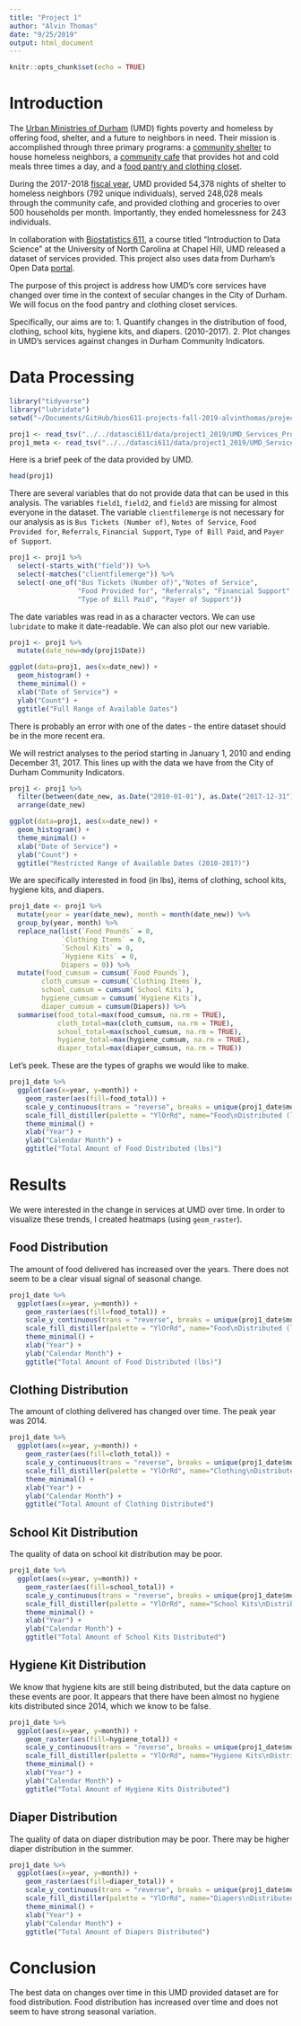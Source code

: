 ```yaml
---
title: "Project 1"
author: "Alvin Thomas"
date: "9/25/2019"
output: html_document
---
```


```r
knitr::opts_chunk$set(echo = TRUE)
```

# Introduction

The [Urban Ministries of Durham](http://www.umdurham.org/) (UMD) fights poverty and homeless by offering food, shelter, and a future to neighbors in need. Their mission is accomplished through three primary programs: a [community shelter](http://www.umdurham.org/what-we-do/shelter.html) to house homeless neighbors, a [community cafe](http://www.umdurham.org/what-we-do/cafe.html) that provides hot and cold meals three times a day, and a [food pantry and clothing closet](http://www.umdurham.org/what-we-do/food-pantry.html).

During the 2017-2018 [fiscal year](http://umdurham.org/assets/files/UMD_2018AnnualReport_Online.pdf), UMD provided 54,378 nights of shelter to homeless neighbors (792 unique individuals), served 248,028 meals through the community cafe, and provided clothing and groceries to over 500 households per month. Importantly, they ended homelessness for 243 individuals.

In collaboration with [Biostatistics 611](https://biodatascience.github.io/datasci611/), a course titled "Introduction to Data Science" at the University of North Carolina at Chapel Hill, UMD released a dataset of services provided. This project also uses data from Durham's Open Data [portal](https://live-durhamnc.opendata.arcgis.com/pages/community-indicators).

The purpose of this project is address how UMD's core services have changed over time in the context of secular changes in the City of Durham. We will focus on the food pantry and clothing closet services.

Specifically, our aims are to:
1. Quantify changes in the distribution of food, clothing, school kits, hygiene kits, and diapers. (2010-2017).
2. Plot changes in UMD's services against changes in Durham Community Indicators.

# Data Processing

```r
library("tidyverse")
library("lubridate")
setwd("~/Documents/GitHub/bios611-projects-fall-2019-alvinthomas/project_1")

proj1 <- read_tsv("../../datasci611/data/project1_2019/UMD_Services_Provided_20190719.tsv")
proj1_meta <- read_tsv("../../datasci611/data/project1_2019/UMD_Services_Provided_metadata_20190719.tsv")

```

Here is a brief peek of the data provided by UMD.

```r
head(proj1)
```

There are several variables that do not provide data that can be used in this analysis. The variables `field1`, `field2`, and `field3` are missing for almost everyone in the dataset. The variable `clientfilemerge` is not necessary for our analysis as is `Bus Tickets (Number of)`, `Notes of Service`, `Food Provided for`, `Referrals`, `Financial Support`, `Type of Bill Paid`, and `Payer of Support`.

```r
proj1 <- proj1 %>%
  select(-starts_with("field")) %>%
  select(-matches("clientfilemerge")) %>%
  select(-one_of("Bus Tickets (Number of)","Notes of Service",
                 "Food Provided for", "Referrals", "Financial Support",
                 "Type of Bill Paid", "Payer of Support"))
```

The date variables was read in as a character vectors. We can use `lubridate` to make it date-readable. We can also plot our new variable.

```r
proj1 <- proj1 %>%
  mutate(date_new=mdy(proj1$Date))

ggplot(data=proj1, aes(x=date_new)) +
  geom_histogram() +
  theme_minimal() +
  xlab("Date of Service") +
  ylab("Count") +
  ggtitle("Full Range of Available Dates")
```

There is probably an error with one of the dates - the entire dataset should be in the more recent era.

We will restrict analyses to the period starting in January 1, 2010 and ending December 31, 2017. This lines up with the data we have from the City of Durham Community Indicators.

```r
proj1 <- proj1 %>%
  filter(between(date_new, as.Date("2010-01-01"), as.Date("2017-12-31"))) %>%
  arrange(date_new)

ggplot(data=proj1, aes(x=date_new)) +
  geom_histogram() +
  theme_minimal() +
  xlab("Date of Service") +
  ylab("Count") +
  ggtitle("Restricted Range of Available Dates (2010-2017)")
```

We are specifically interested in food (in lbs), items of clothing, school kits, hygiene kits, and diapers.

```r
proj1_date <- proj1 %>%
  mutate(year = year(date_new), month = month(date_new)) %>%
  group_by(year, month) %>%
  replace_na(list(`Food Pounds` = 0, 
             `Clothing Items` = 0, 
             `School Kits` = 0,
             `Hygiene Kits` = 0,
             Diapers = 0)) %>%
  mutate(food_cumsum = cumsum(`Food Pounds`),
        cloth_cumsum = cumsum(`Clothing Items`),
        school_cumsum = cumsum(`School Kits`),
        hygiene_cumsum = cumsum(`Hygiene Kits`),
        diaper_cumsum = cumsum(Diapers)) %>%
  summarise(food_total=max(food_cumsum, na.rm = TRUE),
            cloth_total=max(cloth_cumsum, na.rm = TRUE),
            school_total=max(school_cumsum, na.rm = TRUE),
            hygiene_total=max(hygiene_cumsum, na.rm = TRUE),
            diaper_total=max(diaper_cumsum, na.rm = TRUE))
```

Let's peek. These are the types of graphs we would like to make.

```r

proj1_date %>%
  ggplot(aes(x=year, y=month)) +
    geom_raster(aes(fill=food_total)) +
    scale_y_continuous(trans = "reverse", breaks = unique(proj1_date$month)) +
    scale_fill_distiller(palette = "YlOrRd", name="Food\nDistributed (lbs)") +
    theme_minimal() +
    xlab("Year") +
    ylab("Calendar Month") +
    ggtitle("Total Amount of Food Distributed (lbs)")
```

# Results

We were interested in the change in services at UMD over time. In order to visualize these trends, I created heatmaps (using `geom_raster`). 

## Food Distribution

The amount of food delivered has increased over the years. There does not seem to be a clear visual signal of seasonal change.

```r

proj1_date %>%
  ggplot(aes(x=year, y=month)) +
    geom_raster(aes(fill=food_total)) +
    scale_y_continuous(trans = "reverse", breaks = unique(proj1_date$month)) +
    scale_fill_distiller(palette = "YlOrRd", name="Food\nDistributed (lbs)") +
    theme_minimal() +
    xlab("Year") +
    ylab("Calendar Month") +
    ggtitle("Total Amount of Food Distributed (lbs)")
```

## Clothing Distribution

The amount of clothing delivered has changed over time. The peak year was 2014.

```r

proj1_date %>%
  ggplot(aes(x=year, y=month)) +
    geom_raster(aes(fill=cloth_total)) +
    scale_y_continuous(trans = "reverse", breaks = unique(proj1_date$month)) +
    scale_fill_distiller(palette = "YlOrRd", name="Clothing\nDistributed") +
    theme_minimal() +
    xlab("Year") +
    ylab("Calendar Month") +
    ggtitle("Total Amount of Clothing Distributed")
```

## School Kit Distribution

The quality of data on school kit distribution may be poor.

```r

proj1_date %>%
  ggplot(aes(x=year, y=month)) +
    geom_raster(aes(fill=school_total)) +
    scale_y_continuous(trans = "reverse", breaks = unique(proj1_date$month)) +
    scale_fill_distiller(palette = "YlOrRd", name="School Kits\nDistributed") +
    theme_minimal() +
    xlab("Year") +
    ylab("Calendar Month") +
    ggtitle("Total Amount of School Kits Distributed")
```

## Hygiene Kit Distribution

We know that hygiene kits are still being distributed, but the data capture on these events are poor. It appears that there have been almost no hygiene kits distributed since 2014, which we know to be false.

```r
proj1_date %>%
  ggplot(aes(x=year, y=month)) +
    geom_raster(aes(fill=hygiene_total)) +
    scale_y_continuous(trans = "reverse", breaks = unique(proj1_date$month)) +
    scale_fill_distiller(palette = "YlOrRd", name="Hygiene Kits\nDistributed") +
    theme_minimal() +
    xlab("Year") +
    ylab("Calendar Month") +
    ggtitle("Total Amount of Hygiene Kits Distributed")
```

## Diaper Distribution

The quality of data on diaper distribution may be poor. There may be higher diaper distribution in the summer.

```r
proj1_date %>%
  ggplot(aes(x=year, y=month)) +
    geom_raster(aes(fill=diaper_total)) +
    scale_y_continuous(trans = "reverse", breaks = unique(proj1_date$month)) +
    scale_fill_distiller(palette = "YlOrRd", name="Diapers\nDistributed") +
    theme_minimal() +
    xlab("Year") +
    ylab("Calendar Month") +
    ggtitle("Total Amount of Diapers Distributed")
```

# Conclusion

The best data on changes over time in this UMD provided dataset are for food distribution. Food distribution has increased over time and does not seem to have strong seasonal variation. 
